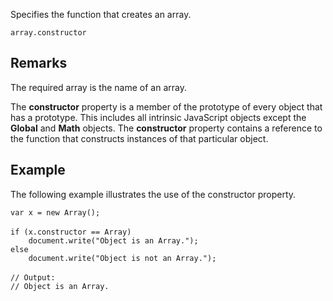 Specifies the function that creates an array.

 array.constructor
==Remarks==
The required array is the name of an array.

The '''constructor''' property is a member of the prototype of every object that has a prototype. This includes all intrinsic JavaScript objects except the '''Global''' and '''Math''' objects. The '''constructor''' property contains a reference to the function that constructs instances of that particular object.


==Example==
The following example illustrates the use of the constructor property.

 var x = new Array();
 
 if (x.constructor == Array)
     document.write("Object is an Array.");
 else
     document.write("Object is not an Array.");
 
 // Output:
 // Object is an Array.

